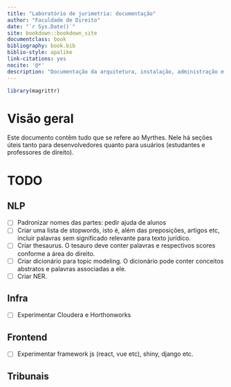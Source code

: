 ```yaml
--- 
title: "Laboratório de jurimetria: documentação"
author: "Faculdade de Direito"
date: "`r Sys.Date()`"
site: bookdown::bookdown_site
documentclass: book
bibliography: book.bib
biblio-style: apalike
link-citations: yes
nocite: '@*'
description: "Documentação da arquitetura, instalação, administração e utilização da arquitetura do laboratório de jurimetria da faculdade de direito da USP de Ribeirnao Preto."
---
```


```r
library(magrittr)
```

# Visão geral

Este documento contêm tudo que se refere ao Myrthes. Nele há seções úteis tanto para desenvolvedores quanto para usuários (estudantes e professores de direito).



# TODO

## NLP
- [ ] Padronizar nomes das partes: pedir ajuda de alunos
- [ ] Criar uma lista de stopwords, isto é, além das preposições, artigos etc, incluir palavras sem significado relevante para texto jurídico.
- [ ] Criar thesaurus. O tesauro deve conter palavras e respectivos scores conforme a área do direito.
- [ ] Criar dicionário para topic modeling. O dicionário pode conter conceitos abstratos e palavras associadas a ele.
- [ ] Criar NER.

## Infra

- [ ] Experimentar Cloudera e Horthonworks

## Frontend

- [ ] Experimentar framework js (react, vue etc), shiny, django etc.

## Tribunais




